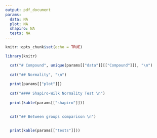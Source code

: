 ```yaml
---
output: pdf_document
params: 
  data: NA
  plot: NA
  shapiro: NA
  tests: NA
---
```


```r
knitr::opts_chunk$set(echo = TRUE)
```


```r
library(knitr)

  cat("# Compound", unique(params[["data"]][["Compound"]]), "\n")
  
  cat("## Normality", "\n")
  
  print(params[["plot"]])
  
  cat("#### Shapiro-Wilk Normality Test \n")
  
  print(kable(params[["shapiro"]]))
  
  
  cat("## Between groups comparison \n")

  
  print(kable(params[["tests"]]))
  

```
